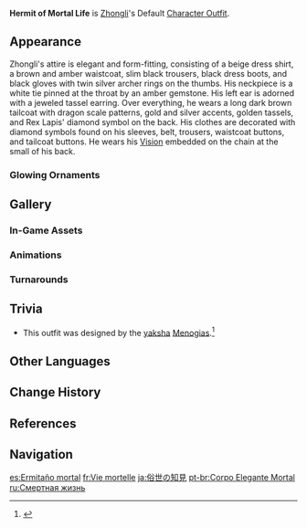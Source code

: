 {{Outfit Infobox
|id           = 203000
|image        = <gallery>
Character Zhongli Full Wish.png|Wish
Character Zhongli Game.png|In-Game
</gallery>
|character    = Zhongli
|type         = Default
|description  = Zhongli's outfit. This is the leisurewear of choice for Zhongli, the [[Wangsheng Funeral Parlor]]'s consultant.
|obtain       = Unlocked upon obtaining character
}}
'''Hermit of Mortal Life''' is [[Zhongli]]'s Default [[Character Outfit]].

==Appearance==
<!-- Keep appearance section short and concise. Limit to 1-2 paragraphs (preferably 1 paragraph) with 3-4 sentences each. -->
Zhongli's attire is elegant and form-fitting, consisting of a beige dress shirt, a brown and amber waistcoat, slim black trousers, black dress boots, and black gloves with twin silver archer rings on the thumbs. His neckpiece is a white tie pinned at the throat by an amber gemstone. His left ear is adorned with a jeweled tassel earring. Over everything, he wears a long dark brown tailcoat with dragon scale patterns, gold and silver accents, golden tassels, and Rex Lapis' diamond symbol on the back. His clothes are decorated with diamond symbols found on his sleeves, belt, trousers, waistcoat buttons, and tailcoat buttons. He wears his {{Geo}} [[Vision]] embedded on the chain at the small of his back.

===Glowing Ornaments===
{{Glowing Ornament Info|outfit=Hermit of Mortal Life|ornaments=the amber gemstone on his chest}}

==Gallery==
===In-Game Assets===
{{Assets/Outfit|Hermit of Mortal Life|nomain=1}}

===Animations===
{{Preview/CharacterAnimations|Zhongli|nocaption=1}}

===Turnarounds===
{{Turnarounds}}

==Trivia==
* This outfit was designed by the [[yaksha]] [[Menogias]].<ref>{{Ref/Quest|Between Facades and Familiar Faces}}</ref>

==Other Languages==
{{Other Languages
|en      = Hermit of Mortal Life
|zhs     = 凡世致身
|zhs_rm  = Fánshì Zhìshēn
|zht     = 凡世致身
|zht_rm  = Fánshì Zhìshēn
|zh_tl   = Mortal Life
|ja      = 俗世の知見
|ja_rm   = Zokuse no Chiken
|ja_tl   = Insight of World
|ko      = 속세 생활
|ko_tl   = Mundane World Life
|es      = Ermitaño mortal
|es_tl   = Mortal Hermit
|fr      = Vie mortelle
|fr_tl   = Mortal Life
|ru      = Смертная жизнь
|ru_tl   = Mortal Life
|th      = กายจำแลงแดนโลกา
|th_rm   = Kai chamlaeng daen loka
|th_tl   = Disguise Body for World Lands
|th_note = {{th|โลกา|Loka}} can also mean Earth, as in the Mortal World.
|vi      = Cuộc Sống Nhân Gian
|vi_tl   = Mortal Life
|de      = Eremit in der Sterblichkeit
|de_tl   = Hermit within Mortality
|id      = Hermit of Mortal Life
|pt      = Corpo Elegante Mortal
|pt_tl   = Elegant Mortal Body
|tr      = Fani Dünya
|tr_tl   = Mortal Life
|it      = Spoglie mortali
|it_tl   = Mortal Remains
}}

==Change History==
{{Change History|1.1}}

==References==
{{Reflist}}

==Navigation==
{{Dressing Room Navbox|type=outfit}}

[[es:Ermitaño mortal]]
[[fr:Vie mortelle]]
[[ja:俗世の知見]]
[[pt-br:Corpo Elegante Mortal]]
[[ru:Смертная жизнь]]